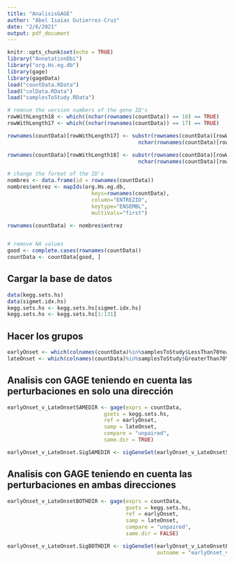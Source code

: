 ---
title: "AnalisisGAGE"
author: "Abel Isaias Gutierrez-Cruz"
date: "2/6/2021"
output: pdf_document
---

```{r setup, include=FALSE}
knitr::opts_chunk$set(echo = TRUE)
library("AnnotationDbi")
library("org.Hs.eg.db")
library(gage)
library(gageData)
load("countData.RData")
load("colData.RData")
load("samplesToStudy.RData")
```

```{r include=FALSE}
# remove the version numbers of the gene ID's
rowWithLength18 <- which((nchar(rownames(countData)) == 18) == TRUE)
rowWithLength17 <- which((nchar(rownames(countData)) == 17) == TRUE)

rownames(countData)[rowWithLength17] <- substr(rownames(countData)[rowWithLength17], 1, 
                                          nchar(rownames(countData)[rowWithLength17])-2)

rownames(countData)[rowWithLength18] <- substr(rownames(countData)[rowWithLength18], 1, 
                                          nchar(rownames(countData)[rowWithLength18])-3)

# change the format of the ID's 
nombres <- data.frame(id = rownames(countData)) 
nombres$entrez <- mapIds(org.Hs.eg.db,
                           keys=rownames(countData), 
                           column="ENTREZID",
                           keytype="ENSEMBL",
                           multiVals="first")

rownames(countData) <- nombres$entrez


# remove NA values 
good <- complete.cases(rownames(countData))
countData <- countData[good, ]
```

## Cargar la base de datos
```{r }
data(kegg.sets.hs)
data(sigmet.idx.hs)
kegg.sets.hs <- kegg.sets.hs[sigmet.idx.hs]
kegg.sets.hs <- kegg.sets.hs[1:131]
```

## Hacer los grupos 
```{r}
earlyOnset <- which(colnames(countData)%in%samplesToStudy$LessThan70Years)
lateOnset <- which(colnames(countData)%in%samplesToStudy$GreaterThan70Years)
```

## Analisis con GAGE teniendo en cuenta las perturbaciones en solo una dirección
```{r}
earlyOnset_v_LateOnsetSAMEDIR <- gage(exprs = countData, 
                               gsets = kegg.sets.hs, 
                               ref = earlyOnset,
                               samp = lateOnset, 
                               compare = "unpaired",
                               same.dir = TRUE)
```

```{r}
earlyOnset_v_LateOnset.SigSAMEDIR <- sigGeneSet(earlyOnset_v_LateOnsetSAMEDIR)
```

## Analisis con GAGE teniendo en cuenta las perturbaciones en ambas direcciones
```{r}
earlyOnset_v_LateOnsetBOTHDIR <- gage(exprs = countData, 
                                      gsets = kegg.sets.hs, 
                                      ref = earlyOnset,
                                      samp = lateOnset, 
                                      compare = "unpaired",
                                      same.dir = FALSE)
```

```{r}
earlyOnset_v_LateOnset.SigBOTHDIR <- sigGeneSet(earlyOnset_v_LateOnsetBOTHDIR, 
                                                outname = "earlyOnset_v_lateOnset")
```




